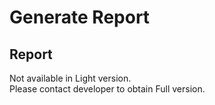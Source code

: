 
# Generate Report

## Report 


Not available in Light version.  
Please contact developer to obtain Full version.

